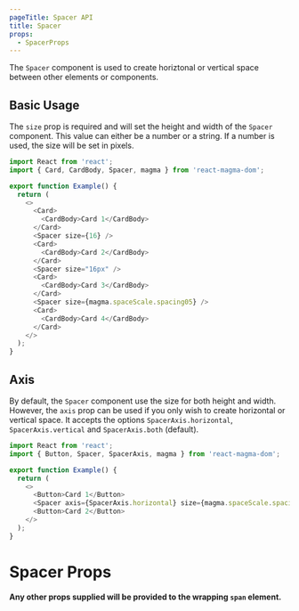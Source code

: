 ```yaml
---
pageTitle: Spacer API
title: Spacer
props:
  - SpacerProps
---
```


<PageContent componentName="spacer" type="api">

The `Spacer` component is used to create horiztonal or vertical space between other elements or components.

## Basic Usage

The `size` prop is required and will set the height and width of the `Spacer` component. This value can either be a number or a string. If a number is used, the size will be set in pixels.

```typescript
import React from 'react';
import { Card, CardBody, Spacer, magma } from 'react-magma-dom';

export function Example() {
  return (
    <>
      <Card>
        <CardBody>Card 1</CardBody>
      </Card>
      <Spacer size={16} />
      <Card>
        <CardBody>Card 2</CardBody>
      </Card>
      <Spacer size="16px" />
      <Card>
        <CardBody>Card 3</CardBody>
      </Card>
      <Spacer size={magma.spaceScale.spacing05} />
      <Card>
        <CardBody>Card 4</CardBody>
      </Card>
    </>
  );
}
```

## Axis

By default, the `Spacer` component use the size for both height and width. However, the `axis` prop can be used if you only wish to create horizontal or vertical space. It accepts the options `SpacerAxis.horizontal`, `SpacerAxis.vertical` and `SpacerAxis.both` (default).

```typescript
import React from 'react';
import { Button, Spacer, SpacerAxis, magma } from 'react-magma-dom';

export function Example() {
  return (
    <>
      <Button>Card 1</Button>
      <Spacer axis={SpacerAxis.horizontal} size={magma.spaceScale.spacing05} />
      <Button>Card 2</Button>
    </>
  );
}
```

# Spacer Props

**Any other props supplied will be provided to the wrapping `span` element.**

<SpacerProps />

</PageContent>